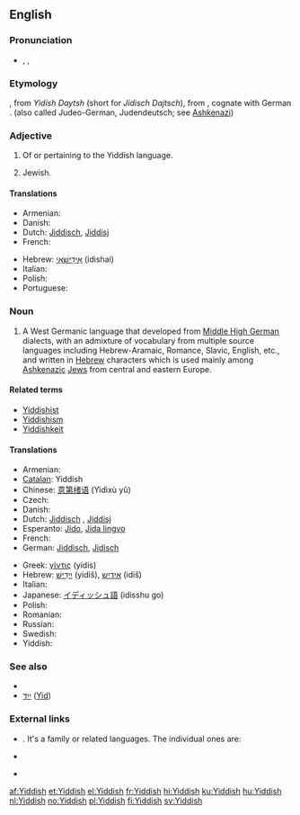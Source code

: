 {{interwiktionary|code=yi}}
==English==
{{wikipedia}}

===Pronunciation===
* {{enPR|yĭd'ĭsh}}, {{IPA|/ˈjɪd.ɪʃ/}}, {{SAMPA|/"jId.IS/}}

===Etymology===
{{etyl|yi}} {{term|ייִדיש|lang=yi|sc=Hebr}}, from ''Yidish Daytsh'' (short for ''Jidisch Dajtsch''), from {{etyl|gmh}} {{term|jüdisch diutsch||[[Jewish]] [[German]]|lang=gmh}}, cognate with German {{term|jüdisch||Jewish|lang=de}}. (also called Judeo-German, Judendeutsch; see [[Ashkenazi]])

{{rfe|unlcear whether "Yidish Daytsh" and "Jidisch Dajtsch" are transliterations of Yiddish or (Middle) High German}}

===Adjective===
{{en-adj}}

# Of or pertaining to the Yiddish language.
# {{informal}} Jewish.

====Translations====
{{trans-top|of or pertaining to the Yiddish language}}
* Armenian: {{t-|hy|իդիշ|tr=idiš}}
* Danish: {{t-|da|jiddisch}}
* Dutch: [[Jiddisch]], [[Jiddisj]]
* French: {{t+|fr|yiddish|m|f}}
{{trans-mid}}
* Hebrew: [[אידישאי|אִידִישָׁאִי]] (idishai)
* Italian: {{t+|it|yiddish|m}}
* Polish: {{t|pl|jidysz|m}}
* Portuguese: {{t|pt|iídiche|m|f}}
{{trans-bottom}}

{{trans-top|Jewish}}
{{trans-mid}}
{{trans-bottom}}

===Noun===
{{en-noun|-}}

# A West Germanic language that developed from [[Middle High German]] dialects, with an admixture of vocabulary from multiple source languages including Hebrew-Aramaic, Romance, Slavic, English, etc., and written in [[Hebrew]] characters which is used mainly among [[Ashkenazi]]c [[Jew]]s from central and eastern Europe.

====Related terms====
* [[Yiddishist]]
* [[Yiddishism]]
* [[Yiddishkeit]]

====Translations====
{{trans-top|language}}
* Armenian: {{t-|hy|իդիշ|tr=idiš}}
* [[Catalan]]: Yiddish
* Chinese: [[意第绪语]] (Yìdìxù yǔ)
* Czech: {{t+|cs|jidiš|m}}
* Danish: {{t-|da|jiddisch|n}}
* Dutch: [[Jiddisch]] {{n}}, [[Jiddisj]] {{n}}
* Esperanto: [[Jido]], [[Jida lingvo]]
* French: {{t+|fr|yiddish|m}}
* German: [[Jiddisch]], [[Jidisch]]
{{trans-mid}}
* Greek: [[γίντις]] (yídis)
* Hebrew: [[יידיש|יִידִישׁ]] (yidiš), [[אידיש]] (idiš)
* Italian: {{t+|it|yiddish|m}}
* Japanese: [[イディッシュ語]] (idisshu go)
* Polish: {{t+|pl|jidysz|m}}
* Romanian: {{t-|ro|Idiş}}
* Russian: {{t+|ru|идиш|m|tr=ídiš}}
* Swedish: {{t-|sv|Jiddisch}}
* Yiddish: {{t+|yi|ייִדיש|tr=yidish|xs=Yiddish}}
{{trans-bottom}}

===See also===
* {{langcat}}
* [[ייִד]] ([[Jew|Yid]]) {{m}}

===External links===
* {{ISO 639|3code=yid|1code=yi}}. It's a family or related languages. The individual ones are:
{{top2}}
* {{ethnologue|lang=Eastern Yiddish|code=ydd}}
{{mid2}}
* {{ethnologue|lang=Western Yiddish|code=yih}}
{{bottom}}

[[af:Yiddish]]
[[et:Yiddish]]
[[el:Yiddish]]
[[fr:Yiddish]]
[[hi:Yiddish]]
[[ku:Yiddish]]
[[hu:Yiddish]]
[[nl:Yiddish]]
[[no:Yiddish]]
[[pl:Yiddish]]
[[fi:Yiddish]]
[[sv:Yiddish]]